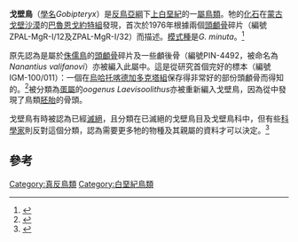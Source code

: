 {{Automatic Taxobox
| taxon = Gobipteryx
| status = 
| fossil_range = {{fossil_range|72}}[[上白堊紀|上白堊紀]]
| authority = Elżanowski, 1976
| type_species = '''微小戈壁鸟<br>''Gobipteryx minuta'''''
| type_species_authority = Elżanowski, 1976
}}

'''戈壁鳥'''（[[學名|學名]]''Gobipteryx''）是[[反鳥亞綱|反鳥亞綱]]下[[上白堊紀|上白堊紀]]的一[[屬|屬]][[鳥類|鳥類]]。牠的[[化石|化石]]在[[蒙古|蒙古]][[戈壁沙漠|戈壁沙漠]]的[[巴魯恩戈約特組|巴魯恩戈約特組]]發現，首次於1976年根據兩個[[頭顱骨|頭顱骨]]碎片（編號ZPAL-MgR-I/12及ZPAL-MgR-I/32）而描述。[[模式種|模式種]]是''G. minuta''。<ref name="elzanowski1976">{{Cite journal|author=Elżanowski, A|year=1976|title=Palaeognathous bird from the Cretaceous of Central Asia|journal=Nature|volume=264|pages=51–53|id=DOI 10.1038/264051a0}}</ref>

原先認為是屬於[[侏儒鳥|侏儒鳥]]的[[頭顱骨|頭顱骨]]碎片及一些顱後骨（編號PIN-4492，被命名為''Nanantius valifanovi''）亦被編入此屬中。這是從研究首個完好的標本（編號IGM-100/011）：一個在[[烏哈托喀|烏哈托喀]][[德加多克塔組|德加多克塔組]]保存得非常好的部份頭顱骨而得知的。<ref name="chiappe2001">{{Cite journal|author=Chiappe, Luis M.; Norell, Mark and Clark, James|year=2001|title=A New Skull of ''Gobipteryx minuta'' (Aves: Enantiornithes) from the Cretaceous of the Gobi Desert|journal=American Museum Novitates|volume=3346|pages=1-15|url=http://diglib1.amnh.org/novitates/i0003-0082-346-01-0001.pdf|deadurl=yes|archiveurl=https://web.archive.org/web/20070713065707/http://diglib1.amnh.org/novitates/i0003-0082-346-01-0001.pdf|archivedate=2007-07-13}}</ref>被分類為[[蛋屬|蛋屬]]的''oogenus Laevisoolithus''亦被重新編入戈壁鳥，因為從中發現了鳥類[[胚胎|胚胎]]的骨頭。

戈壁鳥有時被認為已經[[滅絕|滅絕]]，且分類在已滅絕的戈壁鳥目及戈壁鳥科中，但有些[[科學家|科學家]]則反對這個分類，認為需要更多牠的物種及其親屬的資料才可以決定。<ref name="kurochkin1996">{{Cite journal|author=Kurochkin, E|year=1996|title=A new enantiornithid of the Mongolian Late Cretaceous, and a general appraisal of the Infraclass Enantiornithes (Aves)|journal=Russian Academy of Sciences, Palaeontological Institute, Special Issue|pages=1-50}}</ref>

==參考==
{{reflist}}
{{近鳥型恐龍}}

{{Taxonbar|from=Q5575539}}

[[Category:真反鳥類|Category:真反鳥類]]
[[Category:白堊紀鳥類|Category:白堊紀鳥類]]